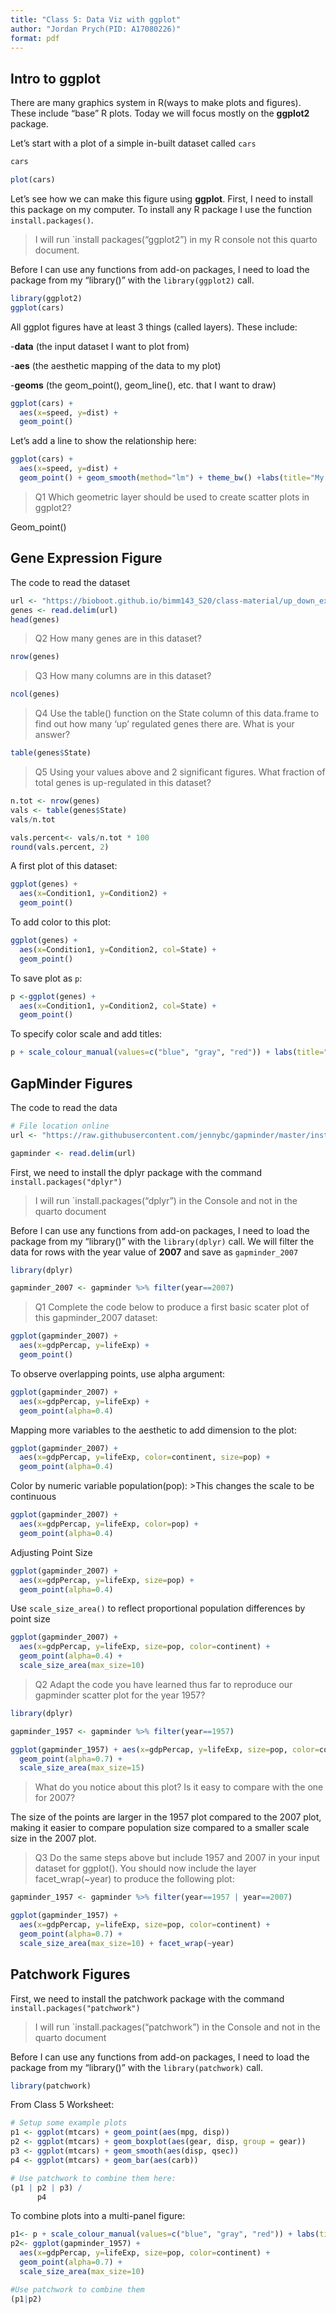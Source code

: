```yaml
---
title: "Class 5: Data Viz with ggplot"
author: "Jordan Prych(PID: A17080226)"
format: pdf
---
```


## Intro to ggplot

There are many graphics system in R(ways to make plots and figures). These include "base" R plots. Today we will focus mostly on the **ggplot2** package. 

Let's start with a plot of a simple in-built dataset called `cars`

```r
cars
```

```r
plot(cars)
```

Let's see how we can make this figure using **ggplot**. First, I need to install this package on my computer. To install any R package I use the function `install.packages()`. 

> I will run `install packages("ggplot2") in my R console not this quarto document. 

Before I can use any functions from add-on packages, I need to load the package from my "library()" with the `library(ggplot2)` call. 

```r
library(ggplot2)
ggplot(cars)
```

All ggplot figures have at least 3 things (called layers). These include: 

-**data** (the input dataset I want to plot from)

-**aes** (the aesthetic mapping of the data to my plot)

-**geoms** (the geom_point(), geom_line(), etc. that I want to draw)

```r
ggplot(cars) + 
  aes(x=speed, y=dist) + 
  geom_point()
```

Let's add a line to show the relationship here:
```r
ggplot(cars) + 
  aes(x=speed, y=dist) + 
  geom_point() + geom_smooth(method="lm") + theme_bw() +labs(title="My First GGPLOT") 
```

> Q1 Which geometric layer should be used to create scatter plots in ggplot2?

Geom_point()

## Gene Expression Figure 

The code to read the dataset
```r
url <- "https://bioboot.github.io/bimm143_S20/class-material/up_down_expression.txt"
genes <- read.delim(url)
head(genes)
```

> Q2 How many genes are in this dataset? 

```r
nrow(genes)
```
> Q3 How many columns  are in this dataset? 

```r
ncol(genes)
```
> Q4 Use the table() function on the State column of this data.frame to find out how many ‘up’ regulated genes there are. What is your answer?

```r
table(genes$State)
```

> Q5 Using your values above and 2 significant figures. What fraction of total genes is up-regulated in this dataset?

```r
n.tot <- nrow(genes)
vals <- table(genes$State)
vals/n.tot

vals.percent<- vals/n.tot * 100
round(vals.percent, 2)
```


A first plot of this dataset: 

```r
ggplot(genes) + 
  aes(x=Condition1, y=Condition2) + 
  geom_point()
```
To add color to this plot: 

```r
ggplot(genes) + 
  aes(x=Condition1, y=Condition2, col=State) + 
  geom_point() 
```
To save plot as `p`: 

```r
p <-ggplot(genes) + 
  aes(x=Condition1, y=Condition2, col=State) + 
  geom_point()
```

To specify color scale and add titles: 

```r
p + scale_colour_manual(values=c("blue", "gray", "red")) + labs(title="Gene Expression Changes Upon Drug Treatment", x="Control Expression", y="Drug Pressence Expression")
```

## GapMinder Figures 

The code to read the data 
```r
# File location online
url <- "https://raw.githubusercontent.com/jennybc/gapminder/master/inst/extdata/gapminder.tsv"

gapminder <- read.delim(url)
```

First, we need to install the dplyr package with the command `install.packages("dplyr")`

> I will run `install.packages("dplyr") in the Console and not in the quarto document 

Before I can use any functions from add-on packages, I need to load the package from my "library()" with the `library(dplyr)` call. We will filter the data for rows with the year value of **2007** and save as `gapminder_2007`

```r
library(dplyr)

gapminder_2007 <- gapminder %>% filter(year==2007)
```

> Q1 Complete the code below to produce a first basic scater plot of this gapminder_2007 dataset:

```r
ggplot(gapminder_2007) +
  aes(x=gdpPercap, y=lifeExp) +
  geom_point()
```

To observe overlapping points, use alpha argument: 

```r
ggplot(gapminder_2007) +
  aes(x=gdpPercap, y=lifeExp) +
  geom_point(alpha=0.4)
```


Mapping more variables to the aesthetic to add dimension to the plot: 
```r
ggplot(gapminder_2007) +
  aes(x=gdpPercap, y=lifeExp, color=continent, size=pop) +
  geom_point(alpha=0.4)
```

Color by numeric variable population(pop): 
>This changes the scale to be continuous 

```r
ggplot(gapminder_2007) +
  aes(x=gdpPercap, y=lifeExp, color=pop) +
  geom_point(alpha=0.4)
```

Adjusting Point Size 
```r
ggplot(gapminder_2007) +
  aes(x=gdpPercap, y=lifeExp, size=pop) +
  geom_point(alpha=0.4)
```

Use `scale_size_area()` to reflect proportional population differences by point size 
```r
ggplot(gapminder_2007) +
  aes(x=gdpPercap, y=lifeExp, size=pop, color=continent) +
  geom_point(alpha=0.4) +
  scale_size_area(max_size=10)
```

> Q2 Adapt the code you have learned thus far to reproduce our gapminder scatter plot for the year 1957? 

```r
library(dplyr)

gapminder_1957 <- gapminder %>% filter(year==1957)

ggplot(gapminder_1957) + aes(x=gdpPercap, y=lifeExp, size=pop, color=continent) +
  geom_point(alpha=0.7) +
  scale_size_area(max_size=15)
```
> What do you notice about this plot? Is it easy to compare with the one for 2007?

The size of the points are larger in the 1957 plot compared to the 2007 plot, making it easier to compare population size compared to a smaller scale size in the 2007 plot. 

> Q3 Do the same steps above but include 1957 and 2007 in your input dataset for ggplot(). You should now include the layer facet_wrap(~year) to produce the following plot:

```r
gapminder_1957 <- gapminder %>% filter(year==1957 | year==2007)

ggplot(gapminder_1957) +
  aes(x=gdpPercap, y=lifeExp, size=pop, color=continent) + 
  geom_point(alpha=0.7) + 
  scale_size_area(max_size=10) + facet_wrap(~year)
```



## Patchwork Figures 


First, we need to install the patchwork package with the command `install.packages("patchwork")`

> I will run `install.packages("patchwork") in the Console and not in the quarto document 

Before I can use any functions from add-on packages, I need to load the package from my "library()" with the `library(patchwork)` call.


```r
library(patchwork)
```

From Class 5 Worksheet: 

```r
# Setup some example plots 
p1 <- ggplot(mtcars) + geom_point(aes(mpg, disp))
p2 <- ggplot(mtcars) + geom_boxplot(aes(gear, disp, group = gear))
p3 <- ggplot(mtcars) + geom_smooth(aes(disp, qsec))
p4 <- ggplot(mtcars) + geom_bar(aes(carb))

# Use patchwork to combine them here:
(p1 | p2 | p3) /
      p4
```


To combine plots into a multi-panel figure: 

```r
p1<- p + scale_colour_manual(values=c("blue", "gray", "red")) + labs(title="Gene Expression", x="Control Expression", y="Drug Pressence Expression")
p2<- ggplot(gapminder_1957) +
  aes(x=gdpPercap, y=lifeExp, size=pop, color=continent) + 
  geom_point(alpha=0.7) + 
  scale_size_area(max_size=10)

#Use patchwork to combine them 
(p1|p2)
```



